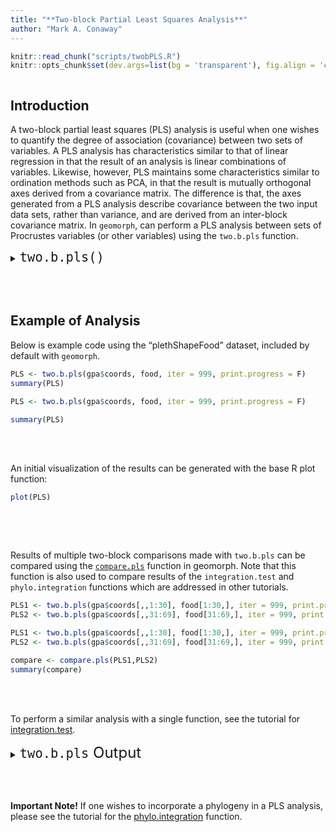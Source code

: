 ```yaml
---
title: "**Two-block Partial Least Squares Analysis**"
author: "Mark A. Conaway"
---
```


```r
knitr::read_chunk("scripts/twobPLS.R")
knitr::opts_chunk$set(dev.args=list(bg = 'transparent'), fig.align = 'center', class.source = ".custom-inline", class.output = ".custom-inline")
```

```r

```

## **Introduction** 

A two-block partial least squares (PLS) analysis is useful when one wishes to quantify the degree of association (covariance) between two sets of variables. A PLS analysis has characteristics similar to that of linear regression in that the result of an analysis is linear combinations of variables. Likewise, however, PLS maintains some characteristics similar to ordination methods such as PCA, in that the result is mutually orthogonal axes derived from a covariance matrix. The difference is that, the axes generated from a PLS analysis describe covariance between the two input data sets, rather than variance, and are derived from an inter-block covariance matrix.
In `geomorph`, can perform a PLS analysis between sets of Procrustes variables (or other variables) using the `two.b.pls` function.

<div class = "func">
<details>
  <summary> <font size="+2"> `two.b.pls()` </font> </summary>
  
* $A1$: A [3D array (p x k x n)]() containing Procrustes shape variables for the first block, or a matrix (n x variables)
* $A2$: A 3D array (p x k x n) containing Procrustes shape variables for the second block, or a matrix (n x variables)
* $iter$: Number of iterations for significance testing
* $seed$: An optional argument for setting the seed for random permutations of the resampling procedure. If left NULL (the default), the exact same P-values will be found for repeated runs of the analysis (with the same number of iterations). If seed = "random", a random seed will be used, and P-values will vary. One can also specify an integer for specific seed values, which might be of interest for advanced users.
* $print.progress$: A logical (TRUE/FALSE) value to indicate whether a progress bar should be printed to the screen. This is helpful for long-running analyses.

</details>
</div>
<br></br>

## **Example of Analysis**

Below is example code using the "plethShapeFood" dataset, included by default with `geomorph`.

<div class = "code">
```r
PLS <- two.b.pls(gpa$coords, food, iter = 999, print.progress = F)
summary(PLS)
```
</div>

```r
PLS <- two.b.pls(gpa$coords, food, iter = 999, print.progress = F)
```


```r
summary(PLS)
```
<br></br>

An initial visualization of the results can be generated with the base R plot function:
<div class = "code">
```r
plot(PLS)
```
</div>

```r

```
<br></br>

Results of multiple two-block comparisons made with `two.b.pls` can be compared using the [`compare.pls`]() function in geomorph. Note that this function is also used to compare results of the `integration.test` and `phylo.integration` functions which are addressed in other tutorials. 

<div class = "code">
```r
PLS1 <- two.b.pls(gpa$coords[,,1:30], food[1:30,], iter = 999, print.progress = F)
PLS2 <- two.b.pls(gpa$coords[,,31:69], food[31:69,], iter = 999, print.progress = F)
```
</div>

```r
PLS1 <- two.b.pls(gpa$coords[,,1:30], food[1:30,], iter = 999, print.progress = F)
PLS2 <- two.b.pls(gpa$coords[,,31:69], food[31:69,], iter = 999, print.progress = F)
```

<div class = "code">
```r
compare <- compare.pls(PLS1,PLS2)
summary(compare)
```
</div>
<br></br>

To perform a similar analysis with a single function, see the tutorial for [integration.test]().

<div class = "func">
<details>
  <summary> <font size="+2"> `two.b.pls` Output </font> </summary>

This function returns an object of class "pls" that contains the following values, each of which can be accessed with the $ operator.
  
*  $r.pls$:	The correlation coefficient between scores of projected values on the first singular vectors of left (x) and right (y) blocks of landmarks (or other variables). This value can only be negative if single variables are input, as it reduces to the Pearson correlation coefficient.
* $P.value$:	The empirically calculated P-value from the resampling procedure.
* $Effect.Size$: The multivariate effect size associated with sigma.d.ratio.
* $left.pls.vectors$:	The singular vectors of the left (x) block
* $right.pls.vectors$:	The singular vectors of the right (y) block
* $random.r$:	The correlation coefficients found in each random permutation of the resampling procedure.
* $XScores$:	Values of left (x) block projected onto singular vectors.
* $YScores$:	Values of right (y) block projected onto singular vectors.
* $svd$:	The singular value decomposition of the cross-covariances.
* $A1$:	Input values for the left block.
* $A2$:	Input values for the right block.
* $A1.matrix$:	Left block (matrix) found from A1.
* $A2.matrix$:Right block (matrix) found from A2.
* $permutations$:	The number of random permutations used in the resampling procedure.
* $call$:	The match call.
  
</details>
</div>
<br></br>  

<div class = "note">
**Important Note!**
If one wishes to incorporate a phylogeny in a PLS analysis, please see the tutorial for the [phylo.integration]() function.
</div>
<br></br>

